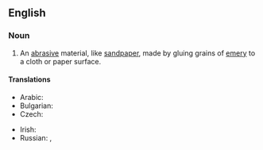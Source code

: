 ==English==
{{wikipedia}}

===Noun===
{{en-noun|~}}

# An [[abrasive]] material, like [[sandpaper]], made by gluing grains of [[emery]] to a cloth or paper surface.

====Translations====
{{trans-top|abrasive material}}
* Arabic: {{t|ar|ورق صنفرة|m|sc=Arab}}
* Bulgarian: {{t|bg|шкурка|f|sc=Cyrl}}
* Czech: {{t+|cs|smirkový papír|m}}
{{trans-mid}}
* Irish: {{t|ga|páipéar éimir|m}}
* Russian: {{t+|ru|наждачная бума́га|f}}, {{t+|ru|шку́рка|f}}
{{trans-bottom}}